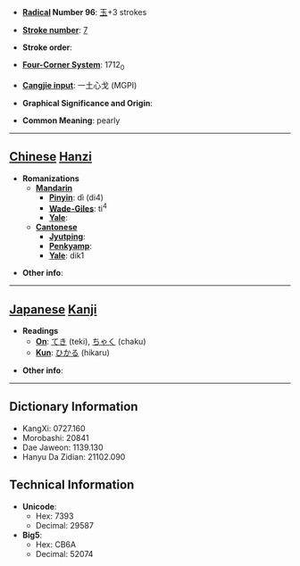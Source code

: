 * '''[[Wiktionary:Chinese radical index| Radical]] Number 96''': [[Wiktionary:Chinese radical index 玉|玉]]+3 strokes

* '''[[Wiktionary:Chinese total strokes index|Stroke number]]''': [[Wiktionary:Chinese total strokes index 7|7]]

* '''Stroke order''': 

* '''[[Wiktionary:Chinese four corner index|Four-Corner System]]''': 1712<sub>0</sub>

* '''[[Wiktionary:Chinese Cangjie index|Cangjie input]]''': 一土心戈 (MGPI)

* '''Graphical Significance and Origin''': 

* '''Common Meaning''': pearly

----

== [[Chinese]] [[Hanzi]] ==

* '''Romanizations'''
** '''[[Mandarin]]'''
*** '''[[Pinyin]]''': dì (di4)
*** '''[[Wade-Giles]]''': ti<sup>4</sup>
*** '''[[Yale]]''': 
** '''[[Cantonese]]'''
*** '''[[Jyutping]]''':
*** '''[[Penkyamp]]''': 
*** '''[[Yale]]''': dik1

* '''Other info''': 

----

== [[Japanese]] [[Kanji]] ==

* '''Readings'''
** '''[[On]]''': [[てき]] (teki), [[ちゃく]] (chaku)
** '''[[Kun]]''': [[ひかる]] (hikaru)

* '''Other info''':  

----

== Dictionary Information ==

* KangXi: 0727.160
* Morobashi: 20841
* Dae Jaweon: 1139.130
* Hanyu Da Zidian: 21102.090

== Technical Information ==

* '''Unicode''':
** Hex: 7393
** Decimal: 29587
* '''Big5''':
** Hex: CB6A
** Decimal: 52074